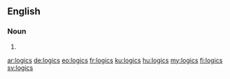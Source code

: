 ==English==

===Noun===
{{head|en|noun plural form}}

# {{plural of|logic|lang=en}}

[[ar:logics]]
[[de:logics]]
[[eo:logics]]
[[fr:logics]]
[[ku:logics]]
[[hu:logics]]
[[my:logics]]
[[fi:logics]]
[[sv:logics]]